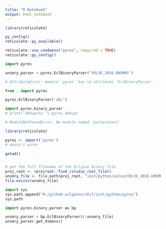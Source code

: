 ```yaml
---
title: "R Notebook"
output: html_notebook
---
```



```r
library(reticulate)

py_config()
reticulate::py_available()
```

```r
reticulate::use_condaenv("pyres", required = TRUE)
reticulate::py_config()
```

```python
import pyres

unsmry_parser = pyres.EclBinaryParser('VOLVE_2016.UNSMRY')

# AttributeError: module 'pyres' has no attribute 'EclBinaryParser'
```

```python
from . import pyres

pyres.EclBinaryParser('abc')
```

```python
import pyres.binary_parser
# print('debug=%s' % pyres.debug)

# ModuleNotFoundError: No module named 'postprocess'
```


```r
library(reticulate)

pyres <- import('pyres')
# doesn't work+
```

```r
getwd()
```



```python

```

```r
# get the full filename of the Eclipse binary file
proj_root <- rprojroot::find_rstudio_root_file()
unsmry_file <- file.path(proj_root, "inst/python/volve/VOLVE_2016.UNSMRY")
file.exists(unsmry_file)
```

```python
import sys
sys.path.append("R:/github-oilgains/rEcl/inst/python/pyres")
sys.path
```

```python
import pyres.binary_parser as bp

unsmry_parser = bp.EclBinaryParser(r.unsmry_file)
unsmry_parser.get_dimens()
```



